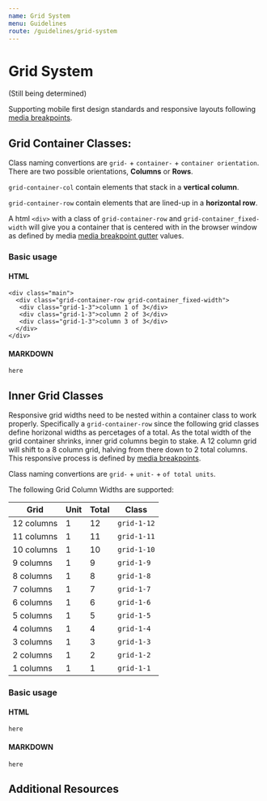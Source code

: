 ```yaml
---
name: Grid System
menu: Guidelines
route: /guidelines/grid-system
---
```


# Grid System

(Still being determined)

Supporting mobile first design standards and responsive layouts following [media breakpoints](/guidelines/media-breakpoints "Design Standards, Media Breakpoints").

## Grid Container Classes:

Class naming convertions are `grid-` + `container-` + `container orientation`. There are two possible orientations, **Columns** or **Rows**.

`grid-container-col` contain elements that stack in a **vertical column**.

`grid-container-row` contain elements that are lined-up in a **horizontal row**.

A html `<div>` with a class of `grid-container-row` and `grid-container_fixed-width` will give you a container that is centered with in the browser window as defined
by media [media breakpoint gutter](/guidelines/media-breakpoints#gutter "Design Standards, Media Breakpoint Gutters") values.

### Basic usage

#### HTML

```
<div class="main">
  <div class="grid-container-row grid-container_fixed-width">
   <div class="grid-1-3">column 1 of 3</div>
   <div class="grid-1-3">column 2 of 3</div>
   <div class="grid-1-3">column 3 of 3</div>
  </div>
</div>
```

#### MARKDOWN 

`here`

## Inner Grid Classes

Responsive grid widths need to be nested within a container class to work properly. Specifically a `grid-container-row` since the following
grid classes define horizonal widths as percetages of a total. As the total width of the grid container shrinks, inner grid columns begin to stake.
A 12 column grid will shift to a 8 column grid, halving from there down to 2 total columns. This responsive process is defined by
[media breakpoints](/guidelines/media-breakpoints "Design Standards, Media Breakpoints").

Class naming convertions are `grid-` + `unit-` + `of total units`.

The following Grid Column Widths are supported:

| Grid       | Unit | Total | Class       |
| -----------| ---- | ----- | ----------- |
| 12 columns |   1  |   12  | `grid-1-12` |
| 11 columns |   1  |   11  | `grid-1-11` |
| 10 columns |   1  |   10  | `grid-1-10` |
| 9 columns  |   1  |    9  | `grid-1-9`  |
| 8 columns  |   1  |    8  | `grid-1-8`  |
| 7 columns  |   1  |    7  | `grid-1-7`  |
| 6 columns  |   1  |    6  | `grid-1-6`  |
| 5 columns  |   1  |    5  | `grid-1-5`  |
| 4 columns  |   1  |    4  | `grid-1-4`  |
| 3 columns  |   1  |    3  | `grid-1-3`  |
| 2 columns  |   1  |    2  | `grid-1-2`  |
| 1 columns  |   1  |    1  | `grid-1-1`  |


### Basic usage

#### HTML

`here`

#### MARKDOWN 

`here`

## Additional Resources

